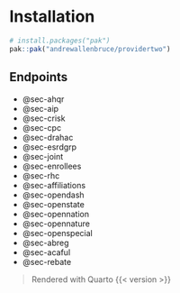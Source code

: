 # Installation {.unnumbered}

``` r
# install.packages("pak")
pak::pak("andrewallenbruce/providertwo")
```

## Endpoints

-  @sec-ahqr
-  @sec-aip
-  @sec-crisk
-  @sec-cpc
-  @sec-drahac
-  @sec-esrdgrp
-  @sec-joint
-  @sec-enrollees
-  @sec-rhc
-  @sec-affiliations
-  @sec-opendash
-  @sec-openstate
-  @sec-opennation
-  @sec-opennature
-  @sec-openspecial
-  @sec-abreg
-  @sec-acaful
-  @sec-rebate


> Rendered with Quarto {{< version >}}
